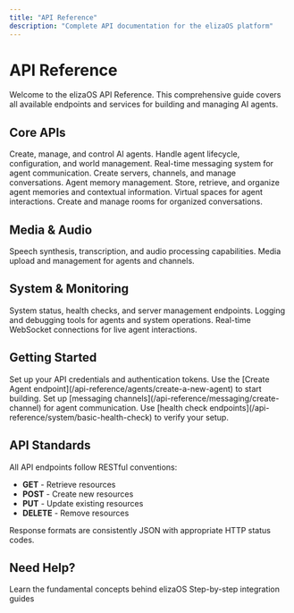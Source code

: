 ```yaml
---
title: "API Reference"
description: "Complete API documentation for the elizaOS platform"
---
```


# API Reference

Welcome to the elizaOS API Reference. This comprehensive guide covers all available endpoints and services for building and managing AI agents.

## Core APIs

<Card title="Agents" icon="robot" href="/api-reference/agents/create-a-new-agent">
  Create, manage, and control AI agents. Handle agent lifecycle, configuration, and world management.
</Card>

<Card title="Messaging" icon="message" href="/api-reference/messaging/create-server">
  Real-time messaging system for agent communication. Create servers, channels, and manage conversations.
</Card>

<Card title="Memory" icon="brain" href="/api-reference/memory/get-agent-memories">
  Agent memory management. Store, retrieve, and organize agent memories and contextual information.
</Card>

<Card title="Rooms" icon="users" href="/api-reference/rooms/create-a-room">
  Virtual spaces for agent interactions. Create and manage rooms for organized conversations.
</Card>

## Media & Audio

<Card title="Audio" icon="microphone" href="/api-reference/audio/generate-speech-from-text">
  Speech synthesis, transcription, and audio processing capabilities.
</Card>

<Card title="Media" icon="image" href="/api-reference/media/upload-media-for-agent">
  Media upload and management for agents and channels.
</Card>

## System & Monitoring

<Card title="System" icon="server" href="/api-reference/system/basic-health-check">
  System status, health checks, and server management endpoints.
</Card>

<Card title="Logs" icon="file-text" href="/api-reference/logs/get-agent-logs">
  Logging and debugging tools for agents and system operations.
</Card>

<Card title="WebSocket" icon="wifi" href="/api-reference/websocket/socketio-real-time-connection">
  Real-time WebSocket connections for live agent interactions.
</Card>

## Getting Started

<Steps>
  <Step title="Authentication">
    Set up your API credentials and authentication tokens.
  </Step>
  <Step title="Create an Agent">
    Use the [Create Agent endpoint](/api-reference/agents/create-a-new-agent) to start building.
  </Step>
  <Step title="Configure Messaging">
    Set up [messaging channels](/api-reference/messaging/create-channel) for agent communication.
  </Step>
  <Step title="Test Integration">
    Use [health check endpoints](/api-reference/system/basic-health-check) to verify your setup.
  </Step>
</Steps>

## API Standards

All API endpoints follow RESTful conventions:

- **GET** - Retrieve resources
- **POST** - Create new resources  
- **PUT** - Update existing resources
- **DELETE** - Remove resources

Response formats are consistently JSON with appropriate HTTP status codes.

## Need Help?

<CardGroup cols={2}>
  <Card title="Core Concepts" icon="lightbulb" href="/core-concepts">
    Learn the fundamental concepts behind elizaOS
  </Card>
  <Card title="Guides" icon="book" href="/guides/plugin-developer-guide">
    Step-by-step integration guides
  </Card>
</CardGroup>